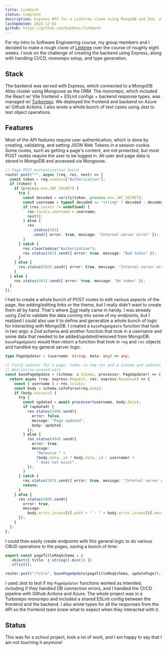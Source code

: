 ```yaml
---
title: Linkbush
status: Complete
description: Express API for a Linktree clone using MongoDB and Zod, along with some other DevOps goodies
lastUpdated: 2022-12-02
github: https://github.com/buk0vec/linkbush
---
```


For my Intro to Software Engineering course, my group members and I decided to make a rough clone of [Linktree](https://linktr.ee/) over
the course of roughly eight weeks. I took on the challenge of creating the backend using Express, along with handling CI/CD, monorepo setup,
and type generation.

## Stack

The backend was served with Express, which connected to a MongoDB Atlas cluster using Mongoose as the ORM. The monorepo, which included the
React w/ Vite frontend + ESLint configs + backend response types, was managed w/ [Turborepo](https://turbo.build/). We deployed the frontend
and backend on Azure w/ Github Actions. I also wrote a whole bunch of test cases using Jest to test object operations.

## Features

Most of the API features require user authentication, which is done by creating, validating, and setting JSON Web Tokens in a session cookie. 
Some routes, such as getting a page's content, are not protected, but most POST routes require the user to be logged in. All user and page
data is stored in MongoDB and accessed via Mongoose. 

```ts
// Page POST Authentication Guard
router.post("*", async (req, res, next) => {
  const token = req.cookies["Authorization"];
  if (token) {
    if (process.env.JWT_SECRET) {
      try {
        const decoded = verify(token, process.env.JWT_SECRET);
        const username = typeof decoded == "string" ? decoded : decoded.name;
        if (res.locals != undefined) {
          res.locals.username = username;
          next();
        } else {
          res
            .status(503)
            .send({ error: true, message: "Internal server error" });
        }
      } catch {
        res.clearCookie("Authorization");
        res.status(401).send({ error: true, message: "Bad token" });
      }
    } else {
      res.status(503).send({ error: true, message: "Internal server error" });
    }
  } else {
    res.status(401).send({ error: true, message: "No token" });
  }
});
```

I had to create a whole bunch of POST routes to edit various aspects of the page, like adding/editing links or the theme, but I really didn't
want to create them all by hand. That's where [Zod](https://github.com/colinhacks/zod) really came in handy. I was already using Zod to
validate the data coming into some of my endpoints, but I realized I could also use it to define and generalize a whole bunch of logic for
interacting with MongoDB. I created a `basePageUpdate` function that took in two args: a Zod schema and another function that took in a 
username and some data that needed to be added/updated/removed from MongoDB. `basePageUpdate` would then return a function that took in `req`
and `res` objects and handled my general server logic. 

```ts
type PageUpdater = (username: string, data: any) => any;

// Field updater for a page, takes in req res and a schema and updates an immediate field
// @eslint/no-unused-vars
const basePageUpdate = (schema: z.Schema, processor: PageUpdater) => {
  return async (req: express.Request, res: express.Response) => {
    const { username } = res.locals;
    const body = schema.safeParse(req.body);
    if (body.success) {
      try {
        const updated = await processor(username, body.data);
        if (updated) {
          res.status(200).send({
            error: false,
            message: "Page updated",
            body: updated,
          });
        } else {
          res.status(404).send({
            error: true,
            message:
              "Resource " +
              (body.data._id ? body.data._id : username) +
              " does not exist",
          });
        }
      } catch {
        res.status(503).send({ error: true, message: "Internal server error" });
        return;
      }
    } else {
      res.status(400).send({
        error: true,
        message:
          body.error.issues[0].path + " - " + body.error.issues[0].message,
      });
    }
  };
};
```

I could then easily create endpoints with this general logic to do various CRUD operations to the pages, saving a bunch of time:

```ts
export const pageTitleReqSchema = z
  .object({ title: z.string().min(1) })
  .strict();

router.post("/title", basePageUpdate(pageTitleReqSchema, updatePage));
```

I used Jest to test if my `PageUpdater` functions worked as intended, including if they handled DB connection errors, and I handled the 
CI/CD pipeline with Github Actions and Azure. The whole project was in a Turborepo monorepo and included a shared ESLint config between
the frontend and the backend. I also wrote types for all the responses from the API so the frontend team knew what to expect when they
interacted with it.

## Status

This was for a school project, took a lot of work, and I am happy to say that I am not touching it anymore!